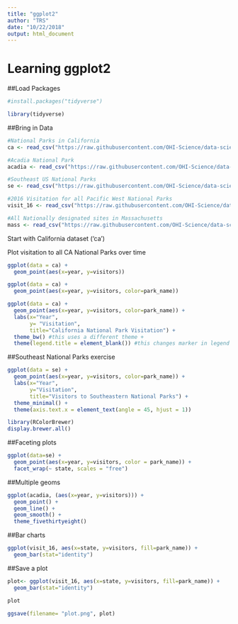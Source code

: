 ```yaml
---
title: "ggplot2"
author: "TRS"
date: "10/22/2018"
output: html_document
---
```

# Learning ggplot2

##Load Packages

```r
#install.packages("tidyverse")

library(tidyverse)
```

##Bring in Data
```r
#National Parks in California
ca <- read_csv("https://raw.githubusercontent.com/OHI-Science/data-science-training/master/data/ca.csv") 

#Acadia National Park
acadia <- read_csv("https://raw.githubusercontent.com/OHI-Science/data-science-training/master/data/acadia.csv")

#Southeast US National Parks
se <- read_csv("https://raw.githubusercontent.com/OHI-Science/data-science-training/master/data/se.csv")

#2016 Visitation for all Pacific West National Parks
visit_16 <- read_csv("https://raw.githubusercontent.com/OHI-Science/data-science-training/master/data/visit_16.csv")

#All Nationally designated sites in Massachusetts
mass <- read_csv("https://raw.githubusercontent.com/OHI-Science/data-science-training/master/data/mass.csv")
```

Start with California dataset ('ca')

Plot visitation to all CA National Parks over time

```r
ggplot(data = ca) + 
  geom_point(aes(x=year, y=visitors))
```

```r
ggplot(data = ca) + 
  geom_point(aes(x=year, y=visitors, color=park_name))

```

```r
ggplot(data = ca) + 
  geom_point(aes(x=year, y=visitors, color=park_name)) +
  labs(x="Year",
       y= "Visitation",
       title="California National Park Visitation") +
  theme_bw() #this uses a different theme +
  theme(legend.title = element_blank()) #this changes marker in legend
```
##Southeast National Parks exercise

```r
ggplot(data = se) + 
  geom_point(aes(x=year, y=visitors, color=park_name)) +
  labs(x="Year",
       y="Visitation",
       title="Visitors to Southeastern National Parks") +
  theme_minimal() +
  theme(axis.text.x = element_text(angle = 45, hjust = 1))

```

```r
library(RColorBrewer)
display.brewer.all()
```
##Faceting plots

```r
ggplot(data=se) +
  geom_point(aes(x=year, y=visitors, color = park_name)) +
  facet_wrap(~ state, scales = "free")
```

##Multiple geoms

```r
ggplot(acadia, (aes(x=year, y=visitors))) +
  geom_point() +
  geom_line() +
  geom_smooth() +
  theme_fivethirtyeight()
```
##Bar charts

```r
ggplot(visit_16, aes(x=state, y=visitors, fill=park_name)) +
  geom_bar(stat="identity")
```

##Save a plot
```r
plot<- ggplot(visit_16, aes(x=state, y=visitors, fill=park_name)) +
  geom_bar(stat="identity")

plot

ggsave(filename= "plot.png", plot)
```

